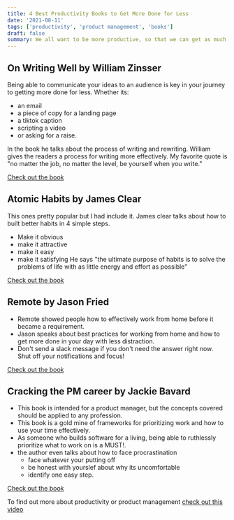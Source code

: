 ```yaml
---
title: 4 Best Productivity Books to Get More Done for Less
date: '2021-08-11'
tags: ['productivity', 'product management', 'books']
draft: false
summary: We all want to be more productive, so that we can get as much done as possible with the least amount of effort.
---
```


## On Writing Well by William Zinsser

Being able to communicate your ideas to an audience is key in your journey to getting more done for less.
Whether its:

- an email
- a piece of copy for a landing page
- a tiktok caption
- scripting a video
- or asking for a raise.

In the book he talks about the process of writing and rewriting. William gives the readers a process for writing more effectively. My favorite quote is "no matter the job, no matter the level, be yourself when you write."

[Check out the book](https://amzn.to/3CE9F6Z)

## Atomic Habits by James Clear

This ones pretty popular but I had include it. James clear talks about how to built better habits in 4 simple steps.

- Make it obvious
- make it attractive
- make it easy
- make it satisfying
  He says "the ultimate purpose of habits is to solve the problems of life with as little energy and effort as possible"

[Check out the book](https://amzn.to/2Xko6wQ)

## Remote by Jason Fried

- Remote showed people how to effectively work from home before it became a requirement.
- Jason speaks about best practices for working from home and how to get more done in your day with less distraction.
- Don't send a slack message if you don't need the answer right now. Shut off your notifications and focus!

[Check out the book](https://amzn.to/3CDxagr)

## Cracking the PM career by Jackie Bavard

- This book is intended for a product manager, but the concepts covered should be applied to any profession.
- This book is a gold mine of frameworks for prioritizing work and how to use your time effectively.
- As someone who builds software for a living, being able to ruthlessly prioritize what to work on is a MUST!.
- the author even talks about how to face procrastination
  - face whatever your putting off
  - be honest with yourslef about why its uncomfortable
  - identify one easy step.

[Check out the book](https://amzn.to/3Aw0t2E)

To find out more about productivity or product management [check out this video](https://youtu.be/dzYNY3QYgWc)
